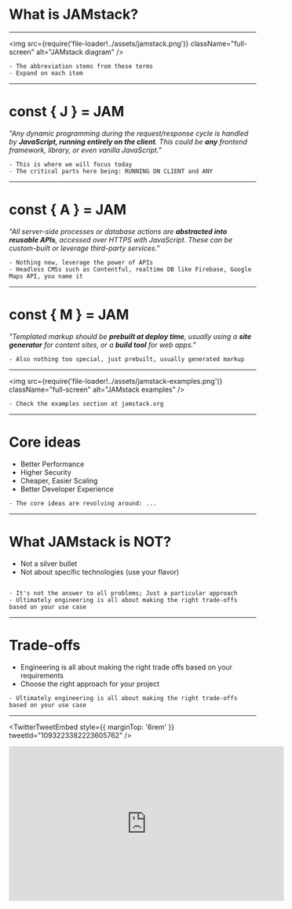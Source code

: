 
# What is JAMstack?

---

<img
  src={require('file-loader!../assets/jamstack.png')}
  className="full-screen"
  alt="JAMstack diagram"
/>

```notes
- The abbreviation stems from these terms
- Expand on each item
```

---

# const { J } = JAM

_"Any dynamic programming during the request/response cycle is handled by **JavaScript, running entirely on the client**. This could be **any** frontend framework, library, or even vanilla JavaScript."_

```notes
- This is where we will focus today
- The critical parts here being: RUNNING ON CLIENT and ANY
```

---

# const { A } = JAM

_"All server-side processes or database actions are **abstracted into reusable APIs**, accessed over HTTPS with JavaScript. These can be custom-built or leverage third-party services."_

```notes
- Nothing new, leverage the power of APIs
- Headless CMSs such as Contentful, realtime DB like Firebase, Google Maps API, you name it
```

---

# const { M } = JAM

_"Templated markup should be **prebuilt at deploy time**, usually using a **site generator** for content sites, or a **build tool** for web apps."_

```notes
- Also nothing too special, just prebuilt, usually generated markup
```

---

<img
  src={require('file-loader!../assets/jamstack-examples.png')}
  className="full-screen"
  alt="JAMstack examples"
/>

```notes
- Check the examples section at jamstack.org
```

---

# Core ideas

- Better Performance
- Higher Security
- Cheaper, Easier Scaling
- Better Developer Experience

```notes
- The core ideas are revolving around: ...
```

---

# What JAMstack is NOT?

- Not a silver bullet
- Not about specific technologies (use your flavor)

```notes

- It's not the answer to all problems; Just a particular approach
- Ultimately engineering is all about making the right trade-offs based on your use case
```

---

# Trade-offs

- Engineering is all about making the right trade offs based on your requirements
- Choose the right approach for your project

```notes
- Ultimately engineering is all about making the right trade-offs based on your use case
```

---


<TwitterTweetEmbed
  style={{ marginTop: '6rem' }}
  tweetId="1093223382223605762"
/>

<iframe
  width="560"
  height="315"
  src="https://www.youtube.com/embed/QXsWaA3HTHA"
  frameBorder="0"
  allow="accelerometer; autoplay; encrypted-media; gyroscope; picture-in-picture"
  allowFullScreen
  style={{ display: 'block', margin: '0 auto' }}
/>

```notes
- Article by Addy Osmani and Jason Miller from the Google Chrome team
- Video by Surma and Jake from Google Chrome team
```
